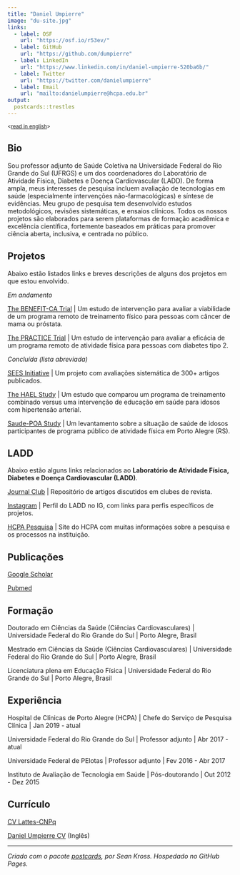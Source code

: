 ```yaml
---
title: "Daniel Umpierre"
image: "du-site.jpg"
links:
  - label: OSF
    url: "https://osf.io/r53ev/"
  - label: GitHub
    url: "https://github.com/dumpierre"
  - label: LinkedIn
    url: "https://www.linkedin.com/in/daniel-umpierre-520ba6b/"
  - label: Twitter
    url: "https://twitter.com/danielumpierre"
  - label: Email
    url: "mailto:danielumpierre@hcpa.edu.br"
output:
  postcards::trestles
---
```


^\<[read in english](/)\>^

## Bio

Sou professor adjunto de Saúde Coletiva na Universidade Federal do Rio Grande do Sul (UFRGS) e um dos coordenadores do Laboratório de Atividade Física, Diabetes e Doença Cardiovascular (LADD). De forma ampla, meus interesses de pesquisa incluem avaliação de tecnologias em saúde (especialmente intervenções não-farmacológicas) e síntese de evidências. Meu grupo de pesquisa tem desenvolvido estudos metodológicos, revisões sistemáticas, e ensaios clínicos. Todos os nossos projetos são elaborados para serem plataformas de formação acadêmica e excelência científica, fortemente baseados em práticas para promover ciência aberta, inclusiva, e centrada no público.

## Projetos

Abaixo estão listados links e breves descrições de alguns dos projetos em que estou envolvido.

*Em andamento*

[The BENEFIT-CA Trial](https://osf.io/gw2x6/) \| Um estudo de intervenção para avaliar a viabilidade de um programa remoto de treinamento físico para pessoas com câncer de mama ou próstata.

[The PRACTICE Trial](https://osf.io/npxdw/) \| Um estudo de intervenção para avaliar a eficácia de um programa remoto de atividade física para pessoas com diabetes tipo 2.

*Concluída (lista abreviada)*

[SEES Initiative](https://sees-initiative.org/) \| Um projeto com avaliações sistemática de 300+ artigos publicados.

[The HAEL Study](https://osf.io/56wrv/) \| Um estudo que comparou um programa de treinamento combinado versus uma intervenção de educação em saúde para idosos com hipertensão arterial.

[Saude-POA Study](https://osf.io/q4r69/) \| Um levantamento sobre a situação de saúde de idosos participantes de programa público de atividade física em Porto Alegre (RS).

## LADD

Abaixo estão alguns links relacionados ao **Laboratório de Atividade Física, Diabetes e Doença Cardiovascular (LADD)**.

[Journal Club](https://osf.io/75bna/) \| Repositório de artigos discutidos em clubes de revista.

[Instagram](https://www.instagram.com/ladd.hcpa/) \| Perfil do LADD no IG, com links para perfis específicos de projetos.

[HCPA Pesquisa](https://www.hcpa.edu.br/pesquisa) \| Site do HCPA com muitas informações sobre a pesquisa e os processos na instituição.

## Publicações

[Google Scholar](https://scholar.google.com.br/citations?user=1vl98BgAAAAJ)

[Pubmed](https://pubmed.ncbi.nlm.nih.gov/?term=umpierre+d%5Bauthor%5D+not+1989%5Bdp%5D)

## Formação

Doutorado em Ciências da Saúde (Ciências Cardiovasculares) \| Universidade Federal do Rio Grande do Sul \| Porto Alegre, Brasil

Mestrado em Ciências da Saúde (Ciências Cardiovasculares) \| Universidade Federal do Rio Grande do Sul \| Porto Alegre, Brasil

Licenciatura plena em Educação Física \| Universidade Federal do Rio Grande do Sul \| Porto Alegre, Brasil

## Experiência

Hospital de Clínicas de Porto Alegre (HCPA) \| Chefe do Serviço de Pesquisa Clínica \| Jan 2019 - atual

Universidade Federal do Rio Grande do Sul \| Professor adjunto \| Abr 2017 - atual

Universidade Federal de PElotas \| Professor adjunto \| Fev 2016 - Abr 2017

Instituto de Avaliação de Tecnologia em Saúde \| Pós-doutorando \| Out 2012 - Dez 2015

## Currículo

[CV Lattes-CNPq](http://lattes.cnpq.br/7262168077244929)

[Daniel Umpierre CV](https://github.com/dumpierre/website/raw/main/CV-DanielUmpierre.pdf) (Inglês)

------------------------------------------------------------------------

*Criado com o pacote [postcards](https://github.com/seankross/postcards), por Sean Kross. Hospedado no GitHub Pages.*
